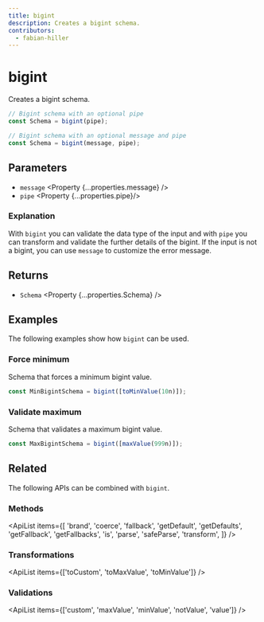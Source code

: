 ```yaml
---
title: bigint
description: Creates a bigint schema.
contributors:
  - fabian-hiller
---
```



# bigint

Creates a bigint schema.

```ts
// Bigint schema with an optional pipe
const Schema = bigint(pipe);

// Bigint schema with an optional message and pipe
const Schema = bigint(message, pipe);
```

## Parameters

- `message` <Property {...properties.message} />
- `pipe` <Property {...properties.pipe}/>

### Explanation

With `bigint` you can validate the data type of the input and with `pipe` you can transform and validate the further details of the bigint. If the input is not a bigint, you can use `message` to customize the error message.

## Returns

- `Schema` <Property {...properties.Schema} />

## Examples

The following examples show how `bigint` can be used.

### Force minimum

Schema that forces a minimum bigint value.

```ts
const MinBigintSchema = bigint([toMinValue(10n)]);
```

### Validate maximum

Schema that validates a maximum bigint value.

```ts
const MaxBigintSchema = bigint([maxValue(999n)]);
```

## Related

The following APIs can be combined with `bigint`.

### Methods

<ApiList
  items={[
    'brand',
    'coerce',
    'fallback',
    'getDefault',
    'getDefaults',
    'getFallback',
    'getFallbacks',
    'is',
    'parse',
    'safeParse',
    'transform',
  ]}
/>

### Transformations

<ApiList items={['toCustom', 'toMaxValue', 'toMinValue']} />

### Validations

<ApiList items={['custom', 'maxValue', 'minValue', 'notValue', 'value']} />
